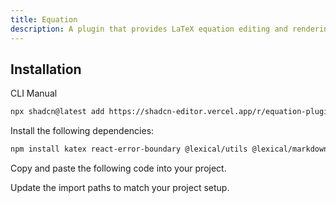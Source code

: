 ```yaml
---
title: Equation
description: A plugin that provides LaTeX equation editing and rendering with KaTeX support.
---
```


<ComponentPreview
  name="equation-plugin-demo"
  className="[&_.preview>[data-orientation=vertical]]:sm:max-w-[70%]"
  description="A plugin that provides LaTeX equation editing and rendering with KaTeX support."
/>

## Installation

<Tabs defaultValue="cli">

<TabsList>
  <TabsTrigger value="cli">CLI</TabsTrigger>
  <TabsTrigger value="manual">Manual</TabsTrigger>
</TabsList>

<TabsContent value="cli">

```bash
npx shadcn@latest add https://shadcn-editor.vercel.app/r/equation-plugin.json
```

</TabsContent>

<TabsContent value="manual">

<Steps>

<Step>Install the following dependencies:</Step>

```bash
npm install katex react-error-boundary @lexical/utils @lexical/markdown
```

<Step>Copy and paste the following code into your project.</Step>

<ComponentSource name="equation-plugin" />

<Step>Update the import paths to match your project setup.</Step>

</Steps>

</TabsContent>

</Tabs>